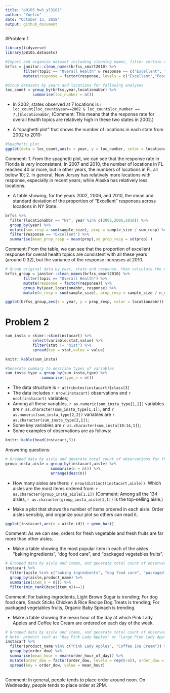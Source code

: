 ```yaml
---
title: "p8105_hw3_yl3181"
author: "Yuelin"
date: "October 13, 2018"
output: github_document
---
```


#Problem 1
```r
library(tidyverse)
library(p8105.datasets)

#Import and organize dataset including cleaning names, filter certain obs and change variable type
brfss = janitor::clean_names(brfss_smart2010) %>% 
        filter(topic == "Overall Health" & response == c("Excellent", "Poor")) %>% 
        mutate(response = factor(response, levels = c("Excellent","Poor")))

#Group datasets by years and locations for following analyses 
loc_count = group_by(brfss,year,locationabbr) %>% 
            summarise(loc_number = n())
```

+ In 2002, states observed at 7 locations is `r loc_count[loc_count$year==2002 & loc_count$loc_number == 7,]$locationabbr`;
(Comment: This means that the response rate for overall health topics are relatively high in these two states in 2002.)

+ A "spaghetti plot" that shows the number of locations in each state from 2002 to 2010:
```r
#Spaghetti plot
ggplot(data = loc_count,aes(x = year, y = loc_number, color = locationabbr)) + geom_line()
```

Comment: 
1. From the spaghetti plot, we can see that the response rate in Florida is very inconsistent. In 2007 and 2010, the number of locations in FL reached 40 or more, but in other years, the numbers of locations in FL all below 10;
2. In general, New Jersey has relatively more locations with response, especially in recent years; while Alaska has relatively less locations.

+ A table showing, for the years 2002, 2006, and 2010, the mean and standard deviation of the proportion of "Excellent" responses across locations in NY State:

```r
brfss %>%
  filter(locationabbr == "NY", year %in% c(2002,2006,2010)) %>% 
  group_by(year) %>% 
  mutate(sum_resp = sum(sample_size), prop = sample_size / sum_resp) %>% 
  filter(response == "Excellent") %>% 
  summarise(mean_prop_resp = mean(prop),sd_prop_resp = sd(prop) )
```
Comment: From the table, we can see that the proportion of excellent response for overall health topics are consistent with all these years (around 0.32), but the variance of the response increases at 2010. 

```r
# Group original data by year, state and response, then calculate the mean of proportions
brfss_group = janitor::clean_names(brfss_smart2010) %>% 
        filter(topic == "Overall Health") %>% 
        mutate(response = factor(response)) %>% 
        group_by(year,locationabbr, response) %>% 
        mutate(n_resp = sum(sample_size), prop_resp = sample_size / n_resp)

ggplot(brfss_group,aes(x = year, y = prop_resp, color = locationabbr)) + theme(axis.text.x = element_text(angle = 60, hjust = 1)) + geom_line() + facet_grid(~response)
```



# Problem 2
```r
sum_insta = skimr::skim(instacart) %>%
            select(variable:stat,value) %>%
            filter(stat != "hist") %>%
            spread(key = stat,value = value)

knitr::kable(sum_insta)
```


```r
#Generate summary to describe types of variables
sum_insta_type = group_by(sum_insta,type) %>% 
                summarise(type_n = n())
```

+ The data structure is `r attributes(instacart)$class[3]`
+ The data includes `r nrow(instacart)` observations and `r ncol(instacart)` variables;
+ Among all these variables, `r as.numeric(sum_insta_type[1,2])` variables are `r as.character(sum_insta_type[1,1])`, and `r as.numeric(sum_insta_type[2,2])` variables are `r as.character(sum_insta_type[2,1])`; 
+ Some key variables are `r as.character(sum_insta[10:14,1])`;
+ Some examples of observations are as follows:
```r
knitr::kable(head(instacart,3))
```

Answering questions:
```r
# Grouped data by aisle and generate total count of observations for the first question
group_insta_aisle = group_by(instacart,aisle) %>% 
                    summarise(n = n()) %>% 
                    arrange(desc(n))
```

+ How many aisles are there: `r nrow(distinct(instacart,aisle))`. Which aisles are the most items ordered from: `r as.character(group_insta_aisle[1,1])`
(Comment: Among all the 134 aisles, `r as.character(group_insta_aisle[1,1])` is the top-selling aisle.)

+ Make a plot that shows the number of items ordered in each aisle. Order aisles sensibly, and organize your plot so others can read it.
```r
ggplot(instacart,aes(x = aisle_id)) + geom_bar()
```

Comment: As we can see, orders for fresh vegetable and fresh fruits are far more than other aisles.

+ Make a table showing the most popular item in each of the aisles "baking ingredients", "dog food care", and "packaged vegetables fruits".
```r
# Grouped data by aisle and items, and generate total count of observations
instacart %>% 
  filter(aisle %in% c("baking ingredients", "dog food care", "packaged vegetables fruits")) %>% 
  group_by(aisle,product_name) %>% 
  summarise(item_n = n()) %>% 
  filter(min_rank(desc(item_n))==1)
```
Comment: For baking ingredients, Light Brown Sugar is trending; For dog food care, Snack Sticks Chicken & Rice Recipe Dog Treats is trending; For packaged vegetables fruits, Organic Baby Spinach is trending.

+ Make a table showing the mean hour of the day at which Pink Lady Apples and Coffee Ice Cream are ordered on each day of the week.

```r
# Grouped data by aisle and items, and generate total count of observations
# Note: product such as "Bag Pink Lady Apples" or "Large Pink Lady Apples" are not included because they might refer to different products instead of "Pink Lady Apples".
instacart %>% 
  filter(product_name %in% c("Pink Lady Apples", "Coffee Ice Cream")) %>% 
  group_by(order_dow) %>% 
  summarise(mean_hour = mean(order_hour_of_day)) %>% 
  mutate(order_dow = factor(order_dow, levels = rep(0:6)), order_dow = recode(order_dow, "0" = "Sunday", "1" = "Monday", "2" = "Tuesday", "3" = "Wednesday", "4" = "Thursday", "5" = "Friday", "6" = "Saturday")) %>% 
  spread(key = order_dow, value = mean_hour)
  
```
Comment: In general, people tends to place order around noon. On Wednesday, people tends to place order at 2PM.


